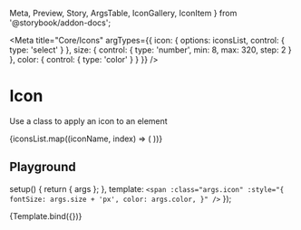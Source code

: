   Meta,
  Preview,
  Story,
  ArgsTable,
  IconGallery,
  IconItem
} from '@storybook/addon-docs';


<Meta
  title="Core/Icons"
  argTypes={{
    icon: {
      options: iconsList,
      control: { type: 'select' }
    },
    size: {
      control: { type: 'number', min: 8, max: 320, step: 2 }
    },
    color: {
      control: { type: 'color' }
    }
  }}
/>

# Icon

Use a class to apply an icon to an element

<IconGallery>
  {iconsList.map((iconName, index) => (
    <IconItem key={iconName} name={iconName}>
      <span
        class={iconName}
        style={{ fontSize: '32px', color: 'var(--color-primary-black)' }}
      />
    </IconItem>
  ))}
</IconGallery>

## Playground

  setup() {
    return { args };
  },
  template: `
    <span
      :class="args.icon"
      :style="{
        fontSize: args.size + 'px',
        color: args.color,
      }"
    />
  `
});

<Preview>
  <Story
    name="Playground"
    args={{
      icon: 'q-icon-bell',
      size: '56',
      color: '#1d1c1a'
    }}
  >
    {Template.bind({})}
  </Story>
</Preview>

<ArgsTable story="Playground" />
